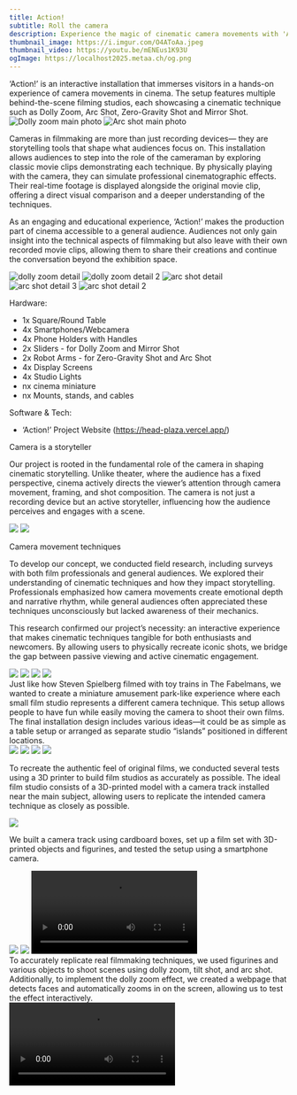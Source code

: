 ```yaml
---
title: Action!
subtitle: Roll the camera
description: Experience the magic of cinematic camera movements with 'Action!' — an interactive installation where visitors can step into behind-the-scenes filming studios and try iconic techniques like Dolly Zoom, Arc Shot, Zero-Gravity Shot, and Mirror Shot.
thumbnail_image: https://i.imgur.com/O4AToAa.jpeg
thumbnail_video: https://youtu.be/mENEus1K93U
ogImage: https://localhost2025.metaa.ch/og.png
---
```



<Youtube link="https://www.youtube.com/embed/mENEus1K93U?si=Rhd8LxhBLO0i7jS7" />
<Container>
  <BigText>
    ‘Action!’ is an interactive installation that immerses visitors in a
    hands-on experience of camera movements in cinema. The setup features
    multiple behind-the-scene filming studios, each showcasing a cinematic
    technique such as Dolly Zoom, Arc Shot, Zero-Gravity Shot and Mirror Shot.
  </BigText>
</Container>

<Grid cols="2">
  <Image src="https://i.imgur.com/INt66tf.jpeg" alt="Dolly zoom main photo" />
  <Image src="https://i.imgur.com/O4AToAa.jpeg" alt="Arc shot main photo" />
</Grid>

<Section title="Description">

Cameras in filmmaking are more than just recording devices—
they are storytelling tools that shape what audiences focus on.
This installation allows audiences to step into the role of the
cameraman by exploring classic movie clips demonstrating each
technique. By physically playing with the camera, they can simulate
professional cinematographic effects. Their real-time footage
is displayed alongside the original movie clip, offering a direct
visual comparison and a deeper understanding of the techniques.

As an engaging and educational experience, ‘Action!’ makes the
production part of cinema accessible to a general audience. Audiences
not only gain insight into the technical aspects of filmmaking
but also leave with their own recorded movie clips, allowing
them to share their creations and continue the conversation
beyond the exhibition space.

</Section>

<Grid cols="4">
  <Image src="https://i.imgur.com/SZW2J0V.jpeg" alt="dolly zoom detail" />
  <Image src="https://i.imgur.com/6XZ0yjn.jpeg" alt="dolly zoom detail 2" />
  <Image src="https://i.imgur.com/dYm1q4P.jpeg" alt="arc shot detail" />
  <Image src="https://i.imgur.com/ncs0kUS.jpeg" alt="arc shot detail 3" />
  <Image src="https://i.imgur.com/fp8Z7Er.jpeg" alt="arc shot detail 2" />
</Grid>

<Section title="Technical Materials">

Hardware:

- 1x Square/Round Table
- 4x Smartphones/Webcamera
- 4x Phone Holders with Handles
- 2x Sliders - for Dolly Zoom and Mirror Shot
- 2x Robot Arms - for Zero-Gravity Shot and Arc Shot
- 4x Display Screens
- 4x Studio Lights
- nx cinema miniature
- nx Mounts, stands, and cables

Software & Tech:

- ‘Action!’ Project Website (https://head-plaza.vercel.app/)

</Section>

<Section title="Research">

<BigText>Camera is a storyteller</BigText>

Our project is rooted in the fundamental role of the camera in shaping cinematic storytelling. Unlike theater, where the audience has a fixed perspective, cinema actively directs the viewer’s attention through camera movement, framing, and shot composition. The camera is not just a recording device but an active storyteller, influencing how the audience perceives and engages with a scene.

</Section>

<Grid cols="2">
  <Image src="https://i.imgur.com/4dsL7Gt.png" />
  <Image src="https://i.imgur.com/jpNWNps.png" />
</Grid>

<Section title="Field Observations">

<BigText>Camera movement techniques</BigText>

To develop our concept, we conducted field research, including surveys with both film professionals and general audiences. We explored their understanding of cinematic techniques and how they impact storytelling. Professionals emphasized how camera movements create emotional depth and narrative rhythm, while general audiences often appreciated these techniques unconsciously but lacked awareness of their mechanics.

This research confirmed our project’s necessity:
an interactive experience that makes cinematic techniques tangible for both enthusiasts and newcomers. By allowing users to physically recreate iconic shots, we bridge the gap between passive viewing and active cinematic engagement.

</Section>

<Grid cols="4">
  <Image src="https://i.imgur.com/Djo11AU.png" />
  <Image src="https://i.imgur.com/BuDwOZV.png" />
  <Image src="https://i.imgur.com/tn9DRBx.png" />
  <Image src="https://i.imgur.com/139pMAk.png" />
</Grid>

<Section title="Visual Moodboard">
  Just like how Steven Spielberg filmed with toy trains in The Fabelmans, we
  wanted to create a miniature amusement park-like experience where each small
  film studio represents a different camera technique. This setup allows people
  to have fun while easily moving the camera to shoot their own films. The final
  installation design includes various ideas—it could be as simple as a table
  setup or arranged as separate studio “islands” positioned in different
  locations.
</Section>

<Grid cols={4}>

<Image src="https://i.imgur.com/gh8JF3Y.png" />
<Image src="https://i.imgur.com/3uCB0Kh.png" />
<Image src="https://i.imgur.com/EwJg5F4.png" />
<Image src="https://i.imgur.com/OT2WbSJ.jpeg" />

</Grid>

<Section title="Shape Research">

To recreate the authentic feel of original films, we conducted several tests using a 3D printer to build film studios as accurately as possible. The ideal film studio consists of a 3D-printed model with a camera track installed near the main subject, allowing users to replicate the intended camera technique as closely as possible.

<Image src="https://i.imgur.com/df6V9oG.png" />
</Section>

<Section title="Paper Prototype">

We built a camera track using cardboard boxes, set up a film set with 3D-printed objects and figurines, and tested the setup using a smartphone camera.

</Section>

<Grid cols="4">
  <Image src="https://i.imgur.com/jC3Y3EL.jpeg" />
  <Image src="https://i.imgur.com/OaZuo8b.jpeg" />
  <Video src="https://i.imgur.com/yF0qZun.mp4" />
  <Video src="https://i.imgur.com/r45eBmT.mp4" />
</Grid>

<Section title="Experiments">
  To accurately replicate real filmmaking techniques, we used figurines and
  various objects to shoot scenes using dolly zoom, tilt shot, and arc shot.
  Additionally, to implement the dolly zoom effect, we created a webpage that
  detects faces and automatically zooms in on the screen, allowing us to test
  the effect interactively.
</Section>

<Grid cols={4}>

<Video src="https://i.imgur.com/Ux3dtB3.mp4" />
<Video src="https://i.imgur.com/KgPd1tI.mp4" />
<Video src="https://i.imgur.com/7b18GRI.mp4" />
<Video src="https://i.imgur.com/mdtelfa.mp4" />

<Video src="https://i.imgur.com/mzKxtXf.mp4" />
<Video src="https://i.imgur.com/f7xjcTT.mp4" />
<Video src="https://i.imgur.com/mcSb67s.mp4" />

</Grid>
